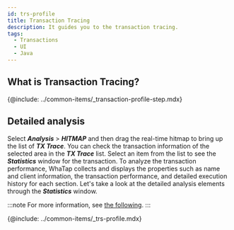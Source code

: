 ```yaml
---
id: trs-profile
title: Transaction Tracing
description: It guides you to the transaction tracing.
tags:
  - Transactions
  - UI
  - Java
---
```


## What is Transaction Tracing?

{@include: ../common-items/_transaction-profile-step.mdx} 

## Detailed analysis

Select **_Analysis_** > **_HITMAP_** and then drag the real-time hitmap to bring up the list of **_TX Trace_**. You can check the transaction information of the selected area in the **_TX Trace_** list. Select an item from the list to see the **_Statistics_** window for the transaction. To analyze the transaction performance, WhaTap collects and displays the properties such as name and client information, the transaction performance, and detailed execution history for each section. Let's take a look at the detailed analysis elements through the **_Statistics_** window. 

:::note
For more information, see [the following](trs-view#details). 
:::

{@include: ../common-items/_trs-profile.mdx} 
